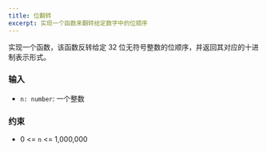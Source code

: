 ```yaml
---
title: 位翻转
excerpt: 实现一个函数来翻转给定数字中的位顺序
---
```



实现一个函数，该函数反转给定 32 位无符号整数的位顺序，并返回其对应的十进制表示形式。

### 输入

- `n: number`: 一个整数

<MDXTestExamples testCases={runTestCases} />

### 约束

- 0 &lt;= `n` &lt;= 1,000,000
